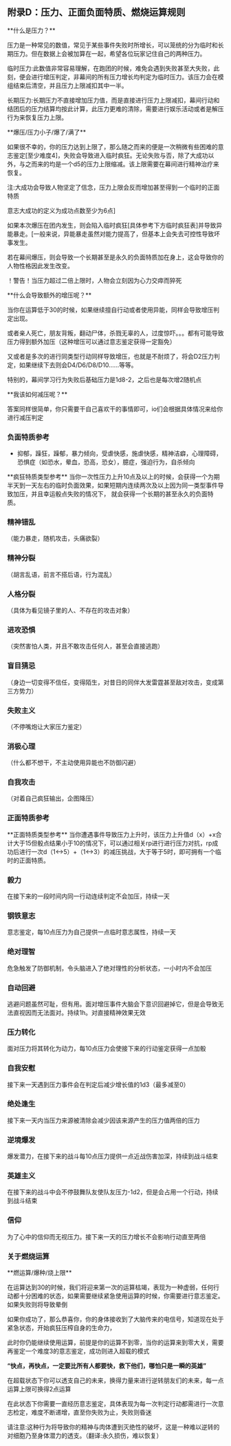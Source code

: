 
## 附录D：压力、正面负面特质、燃烧运算规则

<Callout type="info">
**什么是压力？**
</Callout> 

压力是一种常见的数值，常见于某些事件失败时所增长，可以笼统的分为临时和长期压力。但在数据上会被加算在一起，希望各位玩家记住自己的两种压力。

临时压力:此数值非常容易理解，在跑团的时候，难免会遇到失败甚至大失败，此刻，便会进行增压判定，非幕间的所有压力增长均判定为临时压力。该压力会在模组结束后清空，并且压力上限减扣其中一半。

长期压力:长期压力不直接增加压力值，而是直接进行压力上限减扣，幕间行动和结团后的压力结算均按此计算，此压力更难的清除，需要进行娱乐活动或者是解压行为来恢复压力上限。

<Callout type="info">
**爆压/压力小子/爆了/满了**
</Callout> 

如果很不幸的，你的压力达到上限了，那么随之而来的便是一次稍微有些困难的意志鉴定[至少难度4]，失败会导致进入临时疯狂。无论失败与否，除了大成功以外，与之而来的均是一个d5的压力上限缩减。该上限需要在幕间进行精神治疗来恢复。

注:大成功会导致人物坚定了信念，压力上限会反而增加甚至得到一个临时的正面特质

意志大成功的定义为成功点数至少为6点]

如果本次爆压在团内发生，则会陷入临时疯狂[具体参考下方临时疯狂表]并导致异能暴走。[一般来说，异能暴走虽然对能力提高了，但基本上会失去可控性导致坏事发生。

若在幕间爆压，则会导致一个长期甚至是永久的负面特质加在身上，这会导致你的人物性格因此发生改变。

！警告！当压力超过二倍上限时，人物会立刻因为心力交瘁而猝死

<Callout type="info">
**什么会导致额外的增压呢？**
</Callout> 

当你在运算低于30的时候，如果继续擅自行动或者使用异能，同样会导致增压判定出现。

或者亲人死亡，朋友背叛，翻动尸体，杀戮无辜的人，过度惊吓。。。都有可能导致压力得到额外加压（这种增压可以通过意志鉴定获得一定豁免）

又或者是多次的进行同类型行动同样导致增压，也就是不耐烦了，将会D2压力判定，如果继续下去则会D4/D6/D8/D10......等等。

特别的，幕间学习行为失败后基础压力是1d8-2，之后也是每次增2随机点

<Callout type="info">
**我该如何减压呢？**
</Callout> 

答案同样很简单，你只需要干自己喜欢干的事情即可，io们会根据具体情况来给你进行减压判定

### 负面特质参考

- 抑郁，躁狂，躁郁，暴力倾向，受虐快感，施虐快感，精神洁癖，心理障碍，恐惧症（如恐水，晕血，恐高，恐女），臆症，强迫行为，自杀倾向

<Callout type="info">
**疯狂特质类型参考**
当你一次性压力上升10点及以上的时候，会获得一个为期半天到一天左右的临时负面效果，如果短期内连续两次及以上因为同一类型事件导致加压，并且幸运骰点失败的情况下， 就会获得一个长期的甚至永久的负面特质。
</Callout> 

<Steps> 

### 精神错乱
  
（能力暴走，随机攻击，头痛欲裂）

### 精神分裂
  
（胡言乱语，前言不搭后语，行为混乱）

### 人格分裂
  
（具体为看见镜子里的人、不存在的攻击对象）

### 进攻恐惧
  
（突然害怕人类，并且不敢攻击任何人，甚至会直接逃跑）

### 盲目猜忌
  
（身边一切变得不信任，变得陌生，对昔日的同伴大发雷霆甚至敌对攻击，变成第三方势力）

### 失败主义
  
（不停嘴炮让大家压力鉴定）

### 消极心理
  
（什么都不想干，不主动使用异能也不防御闪避）

### 自我攻击
  
（对着自己疯狂输出，企图降压）

</Steps> 

### 正面特质参考

<Callout type="info">
**正面特质类型参考**
当你遭遇事件导致压力上升时，该压力上升值d（x）+x合计大于15但骰点结果小于10的情况下，可以通过相关rp进行进行压力对抗，rp成功后进行一次d（1↔5）+（1↔3）的减压挑战，大于等于5时，即可拥有一个临时的正面特质。
</Callout> 

<Steps> 

### 毅力
  
在接下来的一段时间内同一行动连续判定不会加压，持续一天
  
### 钢铁意志
  
意志鉴定，每10点压力为自己提供一点临时意志属性，持续一天

### 绝对理智
危急触发了防御机制，令头脑进入了绝对理性的分析状态，一小时内不会加压

### 自动回避
  
逃避问题虽然可耻，但有用。面对增压事件大脑会下意识回避掉它，但是会导致无法直视因而无法面对。持续1h。对直接精神效果无效

### 压力转化
  
面对压力将其转化为动力，每10点压力会使接下来的行动鉴定获得一点加骰

### 自我安慰
  
接下来一天遇到压力事件会在判定后减少增长值的1d3（最多减至0）

### 绝处逢生
  
接下来一天内当压力来源被清除会减少因该来源产生的压力值两倍的压力

### 逆境爆发
  
爆发潜力，在接下来的战斗每10点压力提供一点近战伤害加深，持续到战斗结束
  
### 英雄主义
  
在接下来的战斗中会不停鼓舞队友使队友压力-1d2，但是会占用一个行动，持续到战斗结束

### 信仰
  
为了心中的信仰而无视压力。接下来一天的压力增长不会影响行动直至两倍

</Steps> 

### 关于燃烧运算

<Callout type="info">
**燃运算/爆种/烧上限**
</Callout> 

在运算达到30的时候，我们将迎来第一次的运算枯竭，表现为一种虚弱，任何行动都十分困难的状态，如果需要继续紧急使用运算的时候，你需要进行意志鉴定。如果失败则将导致晕倒

如果你成功了，那么恭喜你，你的身体接收到了大脑传来的电信号，知道现在处于紧急状态，开始疯狂压榨自身的生命力，

此时你仍能继续使用运算，前提是你的运算不到零，当你的运算来到零大关，需要再鉴定一个难度3的意志鉴定，成功则进入超载的模式

**“快点，再快点，一定要比所有人都要快，救下他们，哪怕只是一瞬的英雄”**

在超载状态下你可以透支自己的未来，换得力量来进行逆转朋友们的未来，每一点运算上限可换得2点运算

在此状态下你需要一直经历意志鉴定，具体表现为每一次判定行动都需进行一次意志检定，难度不断递增，直至你失败为止，失败则昏迷

请注意:这种行为将导致你的精神与肉体遭到灭绝性的破坏，这是一种难以逆转的对细胞乃至身体潜力的透支。（翻译:永久损伤，难以恢复）

